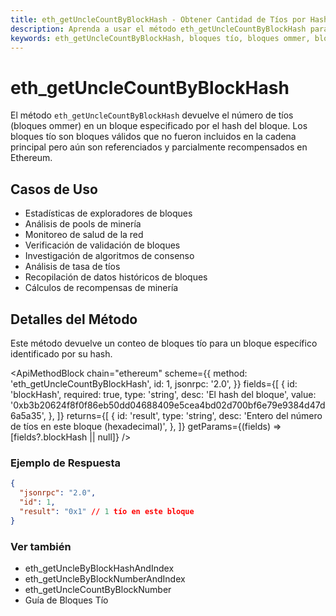 ```yaml
---
title: eth_getUncleCountByBlockHash - Obtener Cantidad de Tíos por Hash de Bloque | Métodos API de Ethereum
description: Aprenda a usar el método eth_getUncleCountByBlockHash para recuperar el número de bloques tío en un bloque específico de la blockchain Ethereum.
keywords: eth_getUncleCountByBlockHash, bloques tío, bloques ommer, bloque ethereum, conteo de tíos, estadísticas de minería
---
```


# eth_getUncleCountByBlockHash

El método `eth_getUncleCountByBlockHash` devuelve el número de tíos (bloques ommer) en un bloque especificado por el hash del bloque. Los bloques tío son bloques válidos que no fueron incluidos en la cadena principal pero aún son referenciados y parcialmente recompensados en Ethereum.

## Casos de Uso

- Estadísticas de exploradores de bloques
- Análisis de pools de minería
- Monitoreo de salud de la red
- Verificación de validación de bloques
- Investigación de algoritmos de consenso
- Análisis de tasa de tíos
- Recopilación de datos históricos de bloques
- Cálculos de recompensas de minería

## Detalles del Método

Este método devuelve un conteo de bloques tío para un bloque específico identificado por su hash.

<ApiMethodBlock
	chain="ethereum"
	scheme={{
		method: 'eth_getUncleCountByBlockHash',
		id: 1,
		jsonrpc: '2.0',
	}}
	fields={[
		{
			id: 'blockHash',
			required: true,
			type: 'string',
			desc: 'El hash del bloque',
			value: '0xb3b20624f8f0f86eb50dd04688409e5cea4bd02d700bf6e79e9384d47d6a5a35',
		},
	]}
	returns={[
		{
			id: 'result',
			type: 'string',
			desc: 'Entero del número de tíos en este bloque (hexadecimal)',
		},
	]}
	getParams={(fields) => [fields?.blockHash || null]}
/>

### Ejemplo de Respuesta

```json
{
  "jsonrpc": "2.0",
  "id": 1,
  "result": "0x1" // 1 tío en este bloque
}
```

### Ver también

- <Link to="/docs/ethereum/core-methods/eth_getUncleByBlockHashAndIndex">eth_getUncleByBlockHashAndIndex</Link>
- <Link to="/docs/ethereum/core-methods/eth_getUncleByBlockNumberAndIndex">eth_getUncleByBlockNumberAndIndex</Link>
- <Link to="/docs/ethereum/core-methods/eth_getUncleCountByBlockNumber">eth_getUncleCountByBlockNumber</Link>
- <Link to="/docs/ethereum/guides/uncle-blocks">Guía de Bloques Tío</Link>
